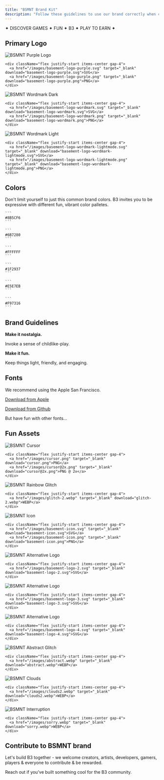 ```yaml
---
title: "BSMNT Brand Kit"
description: "Follow these guidelines to use our brand correctly when contributing to the BSMNT community."
---
```


<div className="text-center my-4 font-bold text-lg tracking-wide text-primary">
  ✦ DISCOVER GAMES ✦ FUN ✦ B3 ✦ PLAY TO EARN ✦
</div>

## Primary Logo

<CardGroup cols={3}>
  <Card title="Purple Label">
    <img src="/images/basement-logo-purple.svg" alt="BSMNT Purple Logo" className='p-6 bg-white rounded-xl my-3'/>
    
    <div className="flex justify-start items-center gap-4">
      <a href="/images/basement-logo-purple.svg" target="_blank" download="basement-logo-purple.svg">SVG</a>
      <a href="/images/basement-logo-purple.png" target="_blank" download="basement-logo-purple.png">PNG</a>
    </div>
  </Card>
  
  <Card title="Wordmark (dark)">
    <img src="/images/basement-logo-wordmark.png" alt="BSMNT Wordmark Dark" className='p-6 bg-black rounded-xl my-3'/>
    
    <div className="flex justify-start items-center gap-4">
      <a href="/images/basement-logo-wordmark.svg" target="_blank" download="basement-logo-wordmark.svg">SVG</a>
      <a href="/images/basement-logo-wordmark.png" target="_blank" download="basement-logo-wordmark.png">PNG</a>
    </div>
  </Card>
  
  <Card title="Wordmark (light)">
    <img src="/images/basement-logo-wordmark-lightmode.svg" alt="BSMNT Wordmark Light" className='p-6 bg-white rounded-xl my-3'/>
    
    <div className="flex justify-start items-center gap-4">
      <a href="/images/basement-logo-wordmark-lightmode.svg" target="_blank" download="basement-logo-wordmark-lightmode.svg">SVG</a>
      <a href="/images/basement-logo-wordmark-lightmode.png" target="_blank" download="basement-logo-wordmark-lightmode.png">PNG</a>
    </div>
  </Card>
</CardGroup>

## Colors

Don't limit yourself to just this common brand colors. B3 invites you to be expressive with different fun, vibrant color palletes.

<CardGroup cols={3}>
  <Card title="Primary Purple">
    <div style={{ backgroundColor: "#8B5CF6", height: "80px", borderRadius: "8px", margin: "1rem 0" }}></div>
    
    ```
    #8B5CF6
    ```
  </Card>
  
  <Card title="Grey">
    <div style={{ backgroundColor: "#6B7280", height: "80px", borderRadius: "8px", margin: "1rem 0" }}></div>
    
    ```
    #6B7280
    ```
  </Card>
  
  <Card title="White">
    <div style={{ backgroundColor: "#FFFFFF", height: "80px", borderRadius: "8px", border: "2px solid #e5e7eb", margin: "1rem 0" }}></div>
    
    ```
    #FFFFFF
    ```
  </Card>
  
  <Card title="Dark">
    <div style={{ backgroundColor: "#1F2937", height: "80px", borderRadius: "8px", margin: "1rem 0" }}></div>
    
    ```
    #1F2937
    ```
  </Card>
  
  <Card title="Border">
    <div style={{ backgroundColor: "#E5E7EB", height: "80px", borderRadius: "8px", margin: "1rem 0" }}></div>
    
    ```
    #E5E7EB
    ```
  </Card>
  
  <Card title="Orange">
    <div style={{ backgroundColor: "#F97316", height: "80px", borderRadius: "8px", margin: "1rem 0" }}></div>
    
    ```
    #F97316
    ```
  </Card>
</CardGroup>

## Brand Guidelines

**Make it nostalgia.**

Invoke a sense of childlike-play.

**Make it fun.**

Keep things light, friendly, and engaging.

## Fonts

We recommend using the Apple San Francisco.

[Download from Apple](https://developer.apple.com/fonts/)

[Download from Github](https://github.com/AppleDesignResources/SanFranciscoFont)

But have fun with other fonts...

## Fun Assets

<CardGroup cols={3}>
  <Card title="The Cursor">
    <img src="/images/cursor.png" alt="BSMNT Cursor" className='rounded-xl my-3 aspect-square p-6 bg-white'/>
    
    <div className="flex justify-start items-center gap-4">
      <a href="/images/cursor.png" target="_blank" download="cursor.png">PNG</a>
      <a href="/images/cursor@2x.png" target="_blank" download="cursor@2x.png">PNG @ 2x</a>
    </div>
  </Card>
  
  <Card title="Rainbow Glitch">
    <img src="/images/glitch-2.webp" alt="BSMNT Rainbow Glitch" className='rounded-xl my-3 aspect-square'/>
    
    <div className="flex justify-start items-center gap-4">
      <a href="/images/glitch-2.webp" target="_blank" download="glitch-2.webp">WEBP</a>
    </div>
  </Card>
  
  <Card title="The Icon">
    <img src="/images/basement-icon.svg" alt="BSMNT Icon" className='rounded-xl my-3 aspect-square p-6 bg-white'/>
    
    <div className="flex justify-start items-center gap-4">
      <a href="/images/basement-icon.svg" target="_blank" download="basement-icon.svg">SVG</a>
      <a href="/images/basement-icon.png" target="_blank" download="basement-icon.png">PNG</a>
    </div>
  </Card>
  
  <Card title="Alternative Logo">
    <img src="/images/basement-logo-2.svg" alt="BSMNT Alternative Logo" className='rounded-xl my-3 aspect-square p-6 bg-white'/>
    
    <div className="flex justify-start items-center gap-4">
      <a href="/images/basement-logo-2.svg" target="_blank" download="basement-logo-2.svg">SVG</a>
    </div>
  </Card>
  
  <Card title="Alternative Logo">
    <img src="/images/basement-logo-3.svg" alt="BSMNT Alternative Logo" className='rounded-xl my-3 aspect-square p-6 bg-white'/>
    
    <div className="flex justify-start items-center gap-4">
      <a href="/images/basement-logo-3.svg" target="_blank" download="basement-logo-3.svg">SVG</a>
    </div>
  </Card>
  
  <Card title="Alternative Logo">
    <img src="/images/basement-logo-4.svg" alt="BSMNT Alternative Logo" className='rounded-xl my-3 aspect-square p-6 bg-white'/>
    
    <div className="flex justify-start items-center gap-4">
      <a href="/images/basement-logo-4.svg" target="_blank" download="basement-logo-4.svg">SVG</a>
    </div>
  </Card>
  
  <Card title="Abstract Glitch">
    <img src="/images/abstract.webp" alt="BSMNT Abstract Glitch" className='rounded-xl my-3 aspect-square'/>
    
    <div className="flex justify-start items-center gap-4">
      <a href="/images/abstract.webp" target="_blank" download="abstract.webp">WEBP</a>
    </div>
  </Card>
  
  <Card title="Clouds">
    <img src="/images/clouds2.webp" alt="BSMNT Clouds" className='rounded-xl my-3 aspect-square'/>
    
    <div className="flex justify-start items-center gap-4">
      <a href="/images/clouds2.webp" target="_blank" download="clouds2.webp">WEBP</a>
    </div>
  </Card>
  
  <Card title="Interuption">
    <img src="/images/sorry.webp" alt="BSMNT Interruption" className='rounded-xl my-3 aspect-square'/>
    
    <div className="flex justify-start items-center gap-4">
      <a href="/images/sorry.webp" target="_blank" download="sorry.webp">WEBP</a>
    </div>
  </Card>
</CardGroup>

## Contribute to BSMNT brand

Let's build B3 together - we welcome creators, artists, developers, gamers, players & everyone to contribute & be rewarded.

Reach out if you've built something cool for the B3 community.
